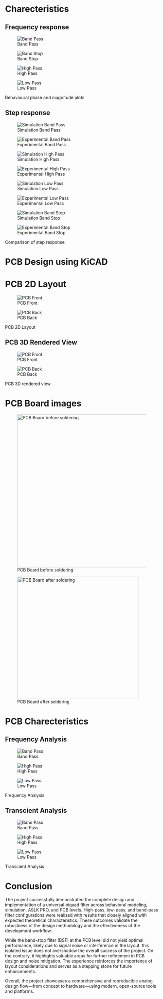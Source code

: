 
# Charecteristics 

## Frequency response


::: {#fig-comparison-frequency layout-ncol=2}

![Band Pass](./RAW/images/comparison/bode/bpf.png){#fig-bpf}

![Band Stop](./RAW/images/comparison/bode/bsf.png){#fig-bpf}

![High Pass](./RAW/images/comparison/bode/hpf.png){#fig-bpf}

![Low Pass](./RAW/images/comparison/bode/lpf.png){#fig-bpf}

Behavioural phase and magnitude plots
:::


## Step response



::: {#fig-comparison-transcient layout-ncol=2}

![Simulation Band Pass](./RAW/images/comparison/Transcient/Simulated/bpf.png){#fig-bpf}

![Experimental Band Pass](./RAW/images/comparison/Transcient/experimental/bpf.png){#fig-bpf}

![Simulation High Pass](./RAW/images/comparison/Transcient/Simulated/hpf.png){#fig-bpf}

![Experimental High Pass](./RAW/images/comparison/Transcient/experimental/hpf.png){#fig-bpf}

![Simulation Low Pass](./RAW/images/comparison/Transcient/Simulated/lpf.png){#fig-bpf}

![Experimental Low Pass](./RAW/images/comparison/Transcient/experimental/lpf.png){#fig-bpf}

![Simulation Band Stop](./RAW/images/comparison/Transcient/Simulated/bsf.png){#fig-bpf}

![Experimental Band Stop](./RAW/images/comparison/Transcient/experimental/bsf.png){#fig-bpf}

Comparison of step response
:::

# PCB Design using KiCAD

# PCB 2D Layout

::: {#fig-pcb-2d layout-ncol=2}

![PCB Front](./RAW/images/PCB/fpcb2d.png)

![PCB Back](./RAW/images/PCB/bpcb2d.png)

PCB 2D Layout
:::

## PCB 3D Rendered View

::: {#fig-pcb-3d layout-ncol=2}

![PCB Front](./RAW/images/PCB/fpcb.png)

![PCB Back](./RAW/images/PCB/bpcb.png)

PCB 3D rendered view
:::

# PCB Board images

![PCB Board before soldering](./RAW/images/breadcrumps/boardBeforeSoldering.jpg){height="500"}

![PCB Board after soldering](./RAW/images/breadcrumps/finalBoard.jpg){height="400"}



# PCB Charecteristics

## Frequency Analysis


::: {#fig-pcb-frequency layout-ncol=2}

![Band Pass](./RAW/images/PCB/bode/bpf.png){#fig-bpf}

![High Pass](./RAW/images/PCB/bode/hpf.png){#fig-bpf}

![Low Pass](./RAW/images/PCB/bode/lpf.png){#fig-bpf}

Frequency Analysis
:::

## Transcient Analysis


::: {#fig-pcb-transcient layout-ncol=2}

![Band Pass](./RAW/images/PCB/Transcient/bpf.png){#fig-bpf}

![High Pass](./RAW/images/PCB/Transcient/hpf.png){#fig-bpf}

![Low Pass](./RAW/images/PCB/Transcient/lpf.png){#fig-bpf}

Transcient Analysis
:::

# Conclusion

The project successfully demonstrated the complete design and implementation of a universal biquad filter across behavioral modeling, simulation, ASLK PRO, and PCB levels. High-pass, low-pass, and band-pass filter configurations were realized with results that closely aligned with expected theoretical characteristics. These outcomes validate the robustness of the design methodology and the effectiveness of the development workflow.

While the band-stop filter (BSF) at the PCB level did not yield optimal performance, likely due to signal noise or interference in the layout, this isolated issue does not overshadow the overall success of the project. On the contrary, it highlights valuable areas for further refinement in PCB design and noise mitigation. The experience reinforces the importance of layout considerations and serves as a stepping stone for future enhancements.

Overall, the project showcases a comprehensive and reproducible analog design flow—from concept to hardware—using modern, open-source tools and platforms.